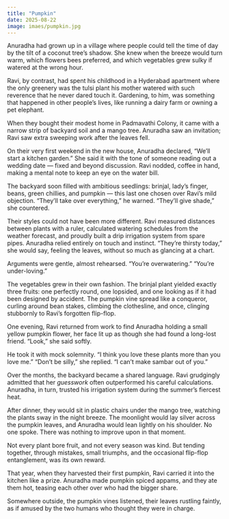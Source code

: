 ```yaml
---
title: "Pumpkin"
date: 2025-08-22
image: imaes/pumpkin.jpg
---
```



Anuradha had grown up in a village where people could tell the time of day by the tilt of a coconut tree’s shadow. She knew when the breeze would turn warm, which flowers bees preferred, and which vegetables grew sulky if watered at the wrong hour.

Ravi, by contrast, had spent his childhood in a Hyderabad apartment where the only greenery was the tulsi plant his mother watered with such reverence that he never dared touch it. Gardening, to him, was something that happened in other people’s lives, like running a dairy farm or owning a pet elephant.

When they bought their modest home in Padmavathi Colony, it came with a narrow strip of backyard soil and a mango tree. Anuradha saw an invitation; Ravi saw extra sweeping work after the leaves fell.

On their very first weekend in the new house, Anuradha declared, “We’ll start a kitchen garden.” She said it with the tone of someone reading out a wedding date — fixed and beyond discussion. Ravi nodded, coffee in hand, making a mental note to keep an eye on the water bill. 

The backyard soon filled with ambitious seedlings: brinjal, lady’s finger, beans, green chillies, and pumpkin — this last one chosen over Ravi’s mild objection. “They’ll take over everything,” he warned.
“They’ll give shade,” she countered.

Their styles could not have been more different. Ravi measured distances between plants with a ruler, calculated watering schedules from the weather forecast, and proudly built a drip irrigation system from spare pipes. Anuradha relied entirely on touch and instinct. “They’re thirsty today,” she would say, feeling the leaves, without so much as glancing at a chart.

Arguments were gentle, almost rehearsed.
“You’re overwatering.”
“You’re under-loving.”

The vegetables grew in their own fashion. The brinjal plant yielded exactly three fruits: one perfectly round, one lopsided, and one looking as if it had been designed by accident. The pumpkin vine spread like a conqueror, curling around bean stakes, climbing the clothesline, and once, clinging stubbornly to Ravi’s forgotten flip-flop.

One evening, Ravi returned from work to find Anuradha holding a small yellow pumpkin flower, her face lit up as though she had found a long-lost friend. “Look,” she said softly.

He took it with mock solemnity. “I think you love these plants more than you love me.”
“Don’t be silly,” she replied. “I can’t make sambar out of you.”

Over the months, the backyard became a shared language. Ravi grudgingly admitted that her *guesswork* often outperformed his careful calculations. Anuradha, in turn, trusted his irrigation system during the summer’s fiercest heat.

After dinner, they would sit in plastic chairs under the mango tree, watching the plants sway in the night breeze. The moonlight would lay silver across the pumpkin leaves, and Anuradha would lean lightly on his shoulder. No one spoke. There was nothing to improve upon in that moment.

Not every plant bore fruit, and not every season was kind. But tending together, through mistakes, small triumphs, and the occasional flip-flop entanglement, was its own reward.

That year, when they harvested their first pumpkin, Ravi carried it into the kitchen like a prize. Anuradha made pumpkin spiced appams, and they ate them hot, teasing each other over who had the bigger share.

Somewhere outside, the pumpkin vines listened, their leaves rustling faintly, as if amused by the two humans who thought they were in charge.
